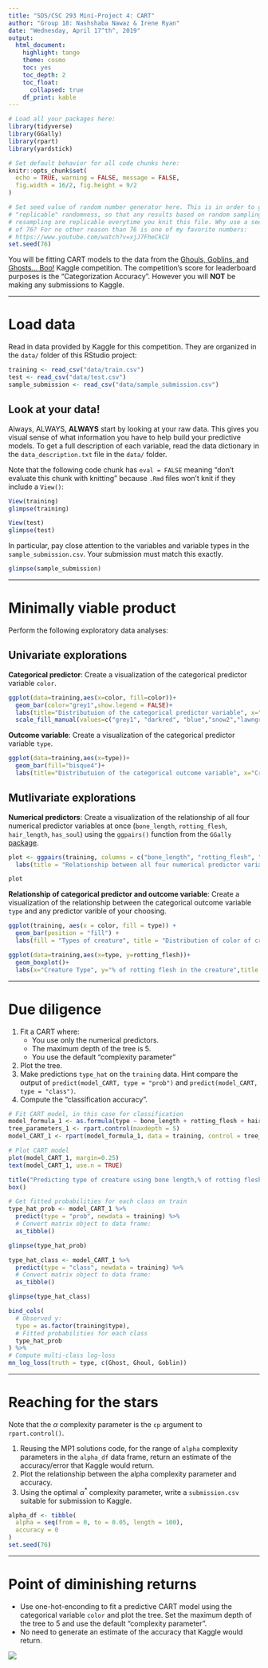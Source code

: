 ```yaml
---
title: "SDS/CSC 293 Mini-Project 4: CART"
author: "Group 18: Nashshaba Nawaz & Irene Ryan"
date: "Wednesday, April 17^th^, 2019"
output:
  html_document:
    highlight: tango
    theme: cosmo
    toc: yes
    toc_depth: 2
    toc_float:
      collapsed: true
    df_print: kable
---
```


```r
# Load all your packages here:
library(tidyverse)
library(GGally)
library(rpart)
library(yardstick)

# Set default behavior for all code chunks here:
knitr::opts_chunk$set(
  echo = TRUE, warning = FALSE, message = FALSE,
  fig.width = 16/2, fig.height = 9/2
)

# Set seed value of random number generator here. This is in order to get
# "replicable" randomness, so that any results based on random sampling or
# resampling are replicable everytime you knit this file. Why use a seed value
# of 76? For no other reason than 76 is one of my favorite numbers:
# https://www.youtube.com/watch?v=xjJ7FheCkCU
set.seed(76)
```

You will be fitting CART models to the data from the [Ghouls, Goblins, and Ghosts... Boo!](https://www.kaggle.com/c/ghouls-goblins-and-ghosts-boo/){target="_blank"} Kaggle competition. The competition's score for leaderboard purposes is the "Categorization Accuracy". However you will **NOT** be making any submissions to Kaggle.



***



# Load data

Read in data provided by Kaggle for this competition. They are organized in the `data/` folder of this RStudio project:

```r
training <- read_csv("data/train.csv")
test <- read_csv("data/test.csv")
sample_submission <- read_csv("data/sample_submission.csv")
```


## Look at your data!

Always, ALWAYS, **ALWAYS** start by looking at your raw data. This gives you visual sense of what information you have to help build your predictive models. To get a full description of each variable, read the data dictionary in the `data_description.txt` file in the `data/` folder.

Note that the following code chunk has `eval = FALSE` meaning "don't evaluate this chunk with knitting" because `.Rmd` files won't knit if they include a `View()`:

```r
View(training)
glimpse(training)

View(test)
glimpse(test)
```

In particular, pay close attention to the variables and variable types in the
`sample_submission.csv`. Your submission must match this exactly.

```r
glimpse(sample_submission)
```



***



# Minimally viable product

Perform the following exploratory data analyses:

## Univariate explorations

**Categorical predictor**: Create a visualization of the categorical predictor variable `color`.

```r
ggplot(data=training,aes(x=color, fill=color))+
  geom_bar(color="grey1",show.legend = FALSE)+
  labs(title="Distributuion of the categorical predictor variable", x="Dominant Color of the Creature") +
  scale_fill_manual(values=c("grey1", "darkred", "blue","snow2","lawngreen","ghostwhite"))
```


**Outcome variable**: Create a visualization of the categorical predictor variable `type`.

```r
ggplot(data=training,aes(x=type))+
  geom_bar(fill="bisque4")+
  labs(title="Distributuion of the categorical outcome variable", x="Creature Type")
```


## Mutlivariate explorations

**Numerical predictors**: Create a visualization of the relationship of all four numerical predictor variables at once (`bone_length`, `rotting_flesh`, `hair_length`, `has_soul`) using the `ggpairs()` function from the `GGally` [package](http://ggobi.github.io/ggally/#ggallyggpairs). 

```r
plot <- ggpairs(training, columns = c("bone_length", "rotting_flesh", "hair_length","has_soul"), columnLabels = c("Avg bone length", "% of rotting flesh", "Avg hair length","% of soul"))+
  labs(title = "Relationship between all four numerical predictor variables")

plot
```

**Relationship of categorical predictor and outcome variable**: Create a visualization of the relationship between the categorical outcome variable `type` and any predictor varible of your choosing.

```r
ggplot(training, aes(x = color, fill = type)) +
  geom_bar(position = "fill") +
  labs(fill = "Types of creature", title = "Distribution of color of creature split by creature type", y="Proportion") 
```

```r
ggplot(data=training,aes(x=type, y=rotting_flesh))+
  geom_boxplot()+
  labs(x="Creature Type", y="% of rotting flesh in the creature",title = "Distribution of percentage of rotting flesh split by type of creature") 
```



***



# Due diligence

1. Fit a CART where:
    * You use only the numerical predictors.
    * The maximum depth of the tree is 5.
    * You use the default "complexity parameter" 
1. Plot the tree.
1. Make predictions `type_hat` on the `training` data. Hint compare the output of `predict(model_CART, type = "prob")` and `predict(model_CART, type = "class")`.
1. Compute the "classification accuracy".

```r

# Fit CART model, in this case for classification
model_formula_1 <- as.formula(type ~ bone_length + rotting_flesh + hair_length + has_soul)
tree_parameters_1 <- rpart.control(maxdepth = 5)
model_CART_1 <- rpart(model_formula_1, data = training, control = tree_parameters_1)

# Plot CART model
plot(model_CART_1, margin=0.25)
text(model_CART_1, use.n = TRUE)

title("Predicting type of creature using bone length,% of rotting flesh, hair length, & % of soul")
box()

# Get fitted probabilities for each class on train
type_hat_prob <- model_CART_1 %>%
  predict(type = "prob", newdata = training) %>%
  # Convert matrix object to data frame:
  as_tibble()

glimpse(type_hat_prob)

type_hat_class <- model_CART_1 %>%
  predict(type = "class", newdata = training) %>%
  # Convert matrix object to data frame:
  as_tibble()

glimpse(type_hat_class)

bind_cols(
  # Observed y:
  type = as.factor(training$type),
  # Fitted probabilities for each class
  type_hat_prob
) %>%
# Compute multi-class log-loss
mn_log_loss(truth = type, c(Ghost, Ghoul, Goblin))
```




***



# Reaching for the stars

Note that the $\alpha$ complexity parameter is the `cp` argument to `rpart.control()`.

1. Reusing the MP1 solutions code, for the range of `alpha` complexity parameters in the `alpha_df` data frame, return an estimate of the accuracy/error that Kaggle would return.
1. Plot the relationship between the alpha complexity parameter and accuracy.
1. Using the optimal $\alpha^*$ complexity parameter, write a `submission.csv` suitable for submission to Kaggle.

```r
alpha_df <- tibble(
  alpha = seq(from = 0, to = 0.05, length = 100),
  accuracy = 0
)
set.seed(76)

```






***



# Point of diminishing returns

* Use one-hot-enconding to fit a predictive CART model using the categorical variable `color` and plot the tree. Set the maximum depth of the tree to 5 and use the default "complexity parameter".
* No need to generate an estimate of the accuracy that Kaggle would return. 

![](one_hot_encoding.png)




